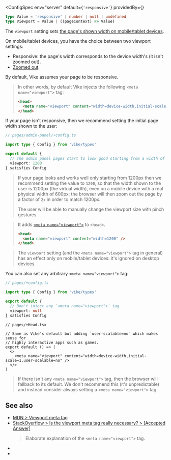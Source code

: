 

<ConfigSpec
  env="server"
  default={<code>'responsive'</code>}
  providedBy={<ProvidedBy noCustomGuide />}
>
```ts ts-only hide-menu
type Value = 'responsive' | number | null | undefined
type Viewport = Value | ((pageContext) => Value)
```
</ConfigSpec>

The `viewport` setting sets [the page's shown width on mobile/tablet devices](https://developer.mozilla.org/en-US/docs/Web/HTML/Viewport_meta_tag).

On mobile/tablet devices, you have the choice between two viewport settings:
 - Responsive: the page's width corresponds to the device width's (it isn't zoomed out).
 - [Zoomed out](https://stackoverflow.com/questions/14775195/is-the-viewport-meta-tag-really-necessary/14775557#14775557).

By default, Vike assumes your page to be responsive.

> In other words, by default Vike injects the following `<meta name="viewport">` tag:
>
> ```html
> <head>
>   <meta name="viewport" content="width=device-width,initial-scale=1" />
> </head>
> ```

If your page isn't responsive, then we recommend setting the initial page width shown to the user:

```ts
// pages/admin-panel/+config.ts

import type { Config } from 'vike/types'

export default {
  // The admin panel pages start to look good starting from a width of 1200px
  viewport: 1200
} satisfies Config
```

> If your page looks and works well only starting from 1200px then we recommend setting the value to `1200`, so that the width shown to the user is 1200px (the virtual width), even on a mobile device with a real physical width of 600px: the browser will then zoom out the page by a factor of `2x` in order to match 1200px.
>
> The user will be able to manually change the viewport size with pinch gestures.

> It adds
> [`<meta name="viewport">`](https://developer.mozilla.org/en-US/docs/Web/HTML/Viewport_meta_tag)
> to `<head>`.
>
> ```html
> <head>
>   <meta name="viewport" content="width=1200" />
> </head>
> ```

> The `viewport` setting (and the `<meta name="viewport">` tag in general) has an effect only on mobile/tablet devices: it's ignored on desktop devices.

You can also set any arbitrary `<meta name="viewport">` tag:

```ts
// pages/+config.ts

import type { Config } from 'vike/types'

export default {
  // Don't inject any `<meta name="viewport">` tag
  viewport: null
} satisfies Config
```
```tsx
// pages/+Head.tsx

// Same as Vike's default but adding `user-scalable=no` which makes sense for
// highly interactive apps such as games.
export default () => (
  <>
    <meta name="viewport" content="width=device-width,initial-scale=1,user-scalable=no" />
  </>
)
```

> If there isn't any `<meta name="viewport">` tag, then the browser will fallback to its default. We don't recommend this (it's unpredictable) and instead consider always setting a `<meta name="viewport">` tag.


## See also

- [MDN > Viewport meta tag](https://developer.mozilla.org/en-US/docs/Web/HTML/Viewport_meta_tag)
- [StackOverflow > Is the viewport meta tag really necessary? > [Accepted Answer]](https://stackoverflow.com/questions/14775195/is-the-viewport-meta-tag-really-necessary/14775557#14775557)
  > Elaborate explanation of the `<meta name="viewport">` tag.
- <Link href="/head-tags" />
- <Link href="/settings#html-shell" doNotInferSectionTitle />
